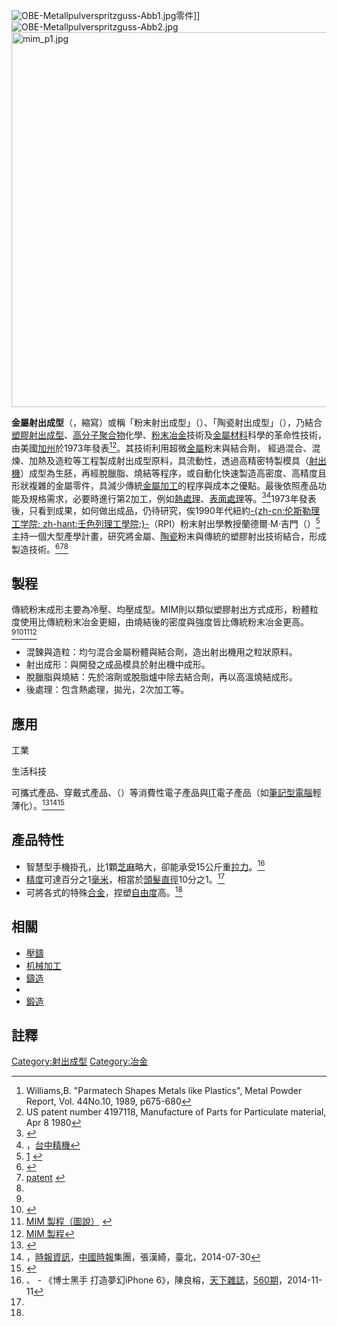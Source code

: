 {{noteTA|G1=Unit}}
{{otheruses|MIM}}


[[File:OBE-Metallpulverspritzguss-Abb1.jpg|thumb]]零件]]
[[File:OBE-Metallpulverspritzguss-Abb2.jpg|thumb]]
[[File:mim_p1.jpg|600px]]

'''金屬射出成型'''（{{lang-en|Metal Injection Molding}}，縮寫{{lang|en|MIM}}）或稱「粉末射出成型」（{{lang|en|Powder Injection Molding}}）、「陶瓷射出成型」（{{lang|en|Ceramic Injection Molding}}），乃結合[[塑膠|塑膠]][[射出成型|射出成型]]、[[高分子化学|高分子]][[聚合物|聚合物]]化學、[[粉末冶金|粉末冶金]]技術及[[金屬材料|金屬材料]]科學的革命性技術，由美國[[加州|加州]]{{tsl|en|Parmatech|ParmaTech公司}}於1973年發表<ref>Williams,B. "Parmatech Shapes Metals like Plastics", Metal Powder Report, Vol. 44No.10, 1989, p675-680{{en}}</ref><ref>US patent number 4197118, Manufacture of Parts for Particulate material, Apr 8 1980{{en}}</ref>。其技術利用超微[[金屬|金屬]]粉末與結合劑， 經過混合、混煉、加熱及造粒等工程製成射出成型原料，具流動性，透過高精密特製模具（[[射出機|射出機]]）成型為生胚，再經脫臘脂、燒結等程序{{r|digitimes-2012-0000314117}}，或自動化快速製造高密度、高精度且形狀複雜的金屬零件，具減少傳統[[金屬加工|金屬加工]]的程序與成本之優點。最後依照產品功能及規格需求，必要時進行第2加工，例如[[熱處理|熱處理]]、[[表面處理|表面處理]]等。<ref>[http://www.polyteck.com.tw/top_tab_1_6.php ]{{zh-tw}}</ref><ref name="or-tw-mag-54-mim">[http://www.or.com.tw/web/magazine/technology.php?MagazineCategoryID=5&MagazinePageID=42&Volume=54 ]，[[台中精機|台中精機]]{{zh-tw}}</ref>1973年發表後，只看到成果，如何做出成品，仍待研究，俟1990年代紐約[[壬色列理工學院|-{zh-cn:伦斯勒理工学院; zh-hant:壬色列理工學院;}-]]（RPI）粉末射出學教授蘭德爾·M·吉門（{{lang|en|Randall M. German}}）<ref>[http://mechanical.sdsu.edu/mechanical/randall_german_-_sdsu_department_of_mechanical_engineering.aspx] {{Wayback|url=http://mechanical.sdsu.edu/mechanical/randall_german_-_sdsu_department_of_mechanical_engineering.aspx |date=20141209090027 }}{{en}}</ref>主持一個大型產學計畫，研究將金屬、[[陶瓷|陶瓷]]粉末與傳統的塑膠射出技術結合，形成製造技術。<ref>[http://link.springer.com/content/pdf/10.1007%2FBF03258616.pdf ]{{en}}</ref><ref>[http://patent.ipexl.com/inventor/randall_m_german_1.html patent] {{Wayback|url=http://patent.ipexl.com/inventor/randall_m_german_1.html |date=20141209225802 }}{{en}}</ref><ref name="cw-20141111-5062434"/>

==製程==
傳統粉末成形主要為冷壓、均壓成型。MIM則以類似塑膠射出方式成形，粉體粒度使用比傳統粉末冶金更細，由燒結後的密度與強度皆比傳統粉末冶金更高。{{r|digitimes-2012-0000314117}}<ref name="or-tw-mag-54-mim"/><ref>[http://www.chen-chiao.com.tw/mim01.html ]{{zh-tw}}</ref><ref>[http://www.uneec.com/tw/04_technology/SID25.aspx MIM 製程（圖說）] {{Wayback|url=http://www.uneec.com/tw/04_technology/SID25.aspx |date=20141208091119 }}{{zh-tw}}</ref><ref>[http://www.mimking.com.tw/information_db.php?information_id=7 MIM 製程]{{zh-tw}}</ref>
*混鍊與造粒：均勻混合金屬粉體與結合劑，造出射出機用之粒狀原料。
*射出成形：與開發之成品模具於射出機中成形。
*脫臘脂與燒結：先於溶劑或脫脂爐中除去結合劑，再以高溫燒結成形。
*後處理：包含熱處理，拋光，2次加工等。

== 應用 ==
;工業

;生活科技
可攜式產品、穿戴式產品、{{tsl|en|Smart device|智慧型裝置|-{zh-cn:智能设备;zh-tw:智慧型裝置;}-}}（{{lang|en|Smart device、Smart Handheld Devices}}）等消費性電子產品與[[IT|IT]]電子產品（如[[筆記型電腦|筆記型電腦]]輕薄化）。<ref>{{cite web|url= http://pro.udnjob.com/mag2/it/storypage.jsp?f_ART_ID=91703 | title=新日興MIM 打進穿戴領域 |work= [[經濟日報_(台灣)|經濟日報]] |author= 謝艾莉 | publisher= [[聯合新聞網|聯合新聞網]]，[[聯合報系|聯合報系]]|date= 2014-01-14|language=zh| archivedate= 2014-12-05| archiveurl= http://archive.is/pro.udnjob.com/mag2/it/storypage.jsp?f_ART_ID=91703 }}{{zh-tw}}</ref><ref>[http://money.chinatimes.com/news/news-content.aspx?id=20140730002837&cid=1204 ] {{Wayback|url=http://money.chinatimes.com/news/news-content.aspx?id=20140730002837&cid=1204 |date=20141207154904 }}，[[時報資訊|時報資訊]]，[[中國時報|中國時報]]集團，張漢綺，臺北，2014-07-30{{zh-tw}}</ref><ref name="digitimes-2012-0000314117">{{cite news|url= http://www.digitimes.com.tw/tw/dt/n/shwnws.asp?id=0000314117_CND03DRL2ZAGE66AWUOGT|title= 金屬粉末射出成形 |date=2012-12-04 | author= 李立達 |work= DigiTimes[[電子時報|電子時報]] |publisher= 大椽股份有限公司| accessdate=2015-11-10}}</ref>

== 產品特性 ==
*智慧型手機掛孔，比1顆[[芝麻|芝麻]]略大，卻能承受15公斤重[[拉力|拉力]]。<ref name="cw-20141111-5062434">[http://m.cw.com.tw/article/article.action?id=5062434 ]、[http://www.cw.com.tw/article/article.action?id=5062434 ] - 《博士黑手 打造夢幻iPhone 6》，陳良榕，[[天下雜誌|天下雜誌]]，[http://www.cw.com.tw/magazine/magazine.action?id=1266 560期]，2014-11-11{{zh-tw}}</ref>
*[[精度|精度]]可達百分之1[[毫米|毫米]]，相當於[[頭髮|頭髮]][[直徑|直徑]]10分之1。<ref name="cw-20141111-5062434"/>
*可將各式的特殊[[合金|合金]]，捏塑[[自由度|自由度]]高。<ref name="cw-20141111-5062434"/>

== 相關 ==
*[[壓鑄|壓鑄]]
*[[机械加工|机械加工]]
*[[鑄造|鑄造]]
*{{tsl|en|Investment casting|精密鑄造}}
*[[鍛造|鍛造]]

== 註釋 ==
{{portal box|工程|技術}}
{{reflist|3}}

[[Category:射出成型|Category:射出成型]]
[[Category:冶金|Category:冶金]]